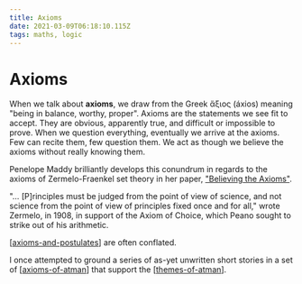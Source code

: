 ```yaml
---
title: Axioms
date: 2021-03-09T06:18:10.115Z
tags: maths, logic
---
```


# Axioms

When we talk about **axioms**, we draw from the Greek ἄξιος (áxios) meaning "being in balance, worthy, proper". Axioms are the statements we see fit to accept. They are obvious, apparently true, and difficult or impossible to prove. When we question everything, eventually we arrive at the axioms. Few can recite them, few question them. We act as though we believe the axioms without really knowing them.

Penelope Maddy brilliantly develops this conundrum in regards to the axioms of Zermelo-Fraenkel set theory in her paper, ["Believing the Axioms"](http://www.cs.umd.edu/~gasarch/BLOGPAPERS/belaxioms1.pdf).

"… \[P\]rinciples must be judged from the point of view of science, and not science from the point of view of principles fixed once and for all," wrote Zermelo, in 1908, in support of the Axiom of Choice, which Peano sought to strike out of his arithmetic.

[[axioms-and-postulates]] are often conflated.

I once attempted to ground a series of as-yet unwritten short stories in a set of [[axioms-of-atman]] that support the [[themes-of-atman]].

[//begin]: # "Autogenerated link references for markdown compatibility"
[axioms-and-postulates]: axioms-and-postulates "Axioms and Postulates"
[axioms-of-atman]: ../../areas/stories/atman/axioms-of-atman "Axioms of Atman"
[themes-of-atman]: ../../areas/stories/atman/themes-of-atman "Themes of Atman"
[//end]: # "Autogenerated link references"
